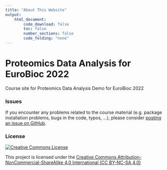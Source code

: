 ```yaml
---
title: "About This Website"
output:
    html_document:
        code_download: false
        toc: false
        number_sections: false
        code_folding: "none"
---
```


# Proteomics Data Analysis for EuroBioc 2022

Course site for Proteomics Data Analysis Demo for EuroBioc 2022

### Issues
If you encounter any problems related to the course material (e.g. package installation problems, bugs in the code, typos, ...), please consider [posting an issue on GitHub](https://github.com/statOmics/PDA22EBI/issues).

### License

<a rel="license" href="https://creativecommons.org/licenses/by-nc-sa/4.0"><img alt="Creative Commons License" style="border-width:0" src="https://i.creativecommons.org/l/by-nc-sa/4.0/88x31.png" /></a>

This project is licensed under the [Creative Commons Attribution-NonCommercial-ShareAlike 4.0 International (CC BY-NC-SA 4.0)](https://creativecommons.org/licenses/by-nc-sa/4.0)
